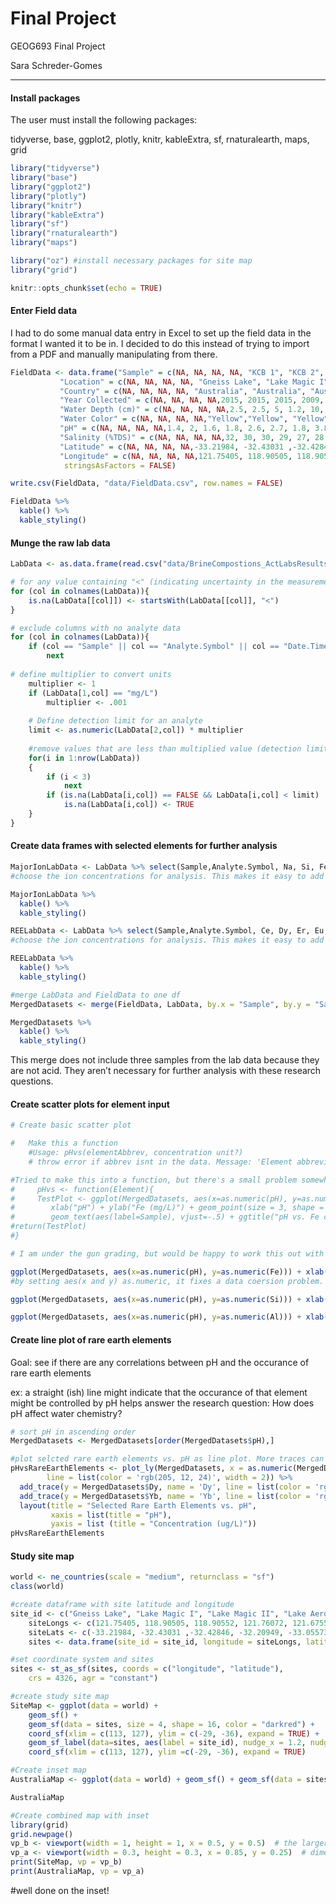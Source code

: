 # Final Project
GEOG693 Final Project

Sara Schreder-Gomes

-------------------------

#### Install packages
The user must install the following packages: 

tidyverse, base, ggplot2, plotly, knitr, kableExtra, sf, rnaturalearth, maps, grid
```r
library("tidyverse")
library("base")
library("ggplot2")
library("plotly")
library("knitr")
library("kableExtra")
library("sf")
library("rnaturalearth")
library("maps")

library("oz") #install necessary packages for site map
library("grid")
```

```r
knitr::opts_chunk$set(echo = TRUE)
```

#### Enter Field data

I had to do some manual data entry in Excel to set up the field data in the format I wanted it to be in. I decided to do this instead of trying to import from a PDF and manually manipulating from there.

```r
FieldData <- data.frame("Sample" = c(NA, NA, NA, NA, "KCB 1", "KCB 2", "KCB 3", "KCB 4", "KCB 5", "KCB 6", "KCB 7", "KCB 8", "KCB 9", "KCB 10", "KCB 11"),
           "Location" = c(NA, NA, NA, NA, "Gneiss Lake", "Lake Magic I", "Lake Magic II", "Lake Aerodrome", "Twin Lake West", "Salar Gorbea site 7", "Salar Gorbea site 10","Salar Ignorado site 3", "Saline Valley", "Bonneville Salt Flats", "Crosbie Lake"),
           "Country" = c(NA, NA, NA, NA, "Australia", "Australia", "Australia", "Australia", "Australia", "Chile", "Chile", "Chile", "USA", "USA", "Canada"),
           "Year Collected" = c(NA, NA, NA, NA,2015, 2015, 2015, 2009, 2009, 2009, 2007, 2007, NA, NA, NA),
           "Water Depth (cm)" = c(NA, NA, NA, NA,2.5, 2.5, 5, 1.2, 10, 1, 2, 10, NA, NA, NA),
           "Water Color" = c(NA, NA, NA, NA,"Yellow","Yellow", "Yellow", "Yellow", "Green", "Clear", "Pink", "Clear", NA, NA, NA),
           "pH" = c(NA, NA, NA, NA,1.4, 2, 1.6, 1.8, 2.6, 2.7, 1.8, 3.8, NA, NA, NA),
           "Salinity (%TDS)" = c(NA, NA, NA, NA,32, 30, 30, 29, 27, 28, 18, 5, NA, NA, NA),
           "Latitude" = c(NA, NA, NA, NA,-33.21984, -32.43031 ,-32.42846, -32.20949, -33.05573, -25.42514, -25.42161, -25.49993,NA,NA,NA),
           "Longitude" = c(NA, NA, NA, NA,121.75405, 118.90505, 118.90552, 121.76072, 121.67550, -68.68759, -68.69366, -69.62456,NA,NA,NA),
            stringsAsFactors = FALSE)

write.csv(FieldData, "data/FieldData.csv", row.names = FALSE)

FieldData %>%
  kable() %>%
  kable_styling()
```


#### Munge the raw lab data

```r
LabData <- as.data.frame(read.csv("data/BrineCompostions_ActLabsResults_RAWData.csv", stringsAsFactors = FALSE), header= FALSE, sep= ",", dec = ".", col.names = NULL) 

# for any value containing "<" (indicating uncertainty in the measurement), replace value with NA
for (col in colnames(LabData)){
    is.na(LabData[[col]]) <- startsWith(LabData[[col]], "<")
}

# exclude columns with no analyte data
for (col in colnames(LabData)){
    if (col == "Sample" || col == "Analyte.Symbol" || col == "Date.Time") 
        next
    
# define multiplier to convert units
    multiplier <- 1
    if (LabData[1,col] == "mg/L")
        multiplier <- .001
    
    # Define detection limit for an analyte
    limit <- as.numeric(LabData[2,col]) * multiplier
    
    #remove values that are less than multiplied value (detection limit)
    for(i in 1:nrow(LabData))
    {
        if (i < 3) 
            next
        if (is.na(LabData[i,col]) == FALSE && LabData[i,col] < limit)
            is.na(LabData[i,col]) <- TRUE
    }
}
```

#### Create data frames with selected elements for further analysis
```r
MajorIonLabData <- LabData %>% select(Sample,Analyte.Symbol, Na, Si, Fe, Al, Cl, Mg, Ca, K, Br, SO4) 
#choose the ion concentrations for analysis. This makes it easy to add analytes to the shorter data frame at a later point.

MajorIonLabData %>%
  kable() %>%
  kable_styling()
```

```r
REELabData <- LabData %>% select(Sample,Analyte.Symbol, Ce, Dy, Er, Eu, Gd, Ho, La, Lu, Nd, Pr, Sm, Sc,Tb, Tm, Yb, Y) 
#choose the ion concentrations for analysis. This makes it easy to add analytes to the shorter data frame at a later point.

REELabData %>%
  kable() %>%
  kable_styling()
```

```r
#merge LabData and FieldData to one df 
MergedDatasets <- merge(FieldData, LabData, by.x = "Sample", by.y = "Sample")

MergedDatasets %>%
  kable() %>%
  kable_styling()
```
This merge does not include three samples from the lab data because they are not acid. They aren't necessary for further analysis with these research questions. 

#### Create scatter plots for element input

```r
# Create basic scatter plot

#   Make this a function
    #Usage: pHvs(elementAbbrev, concentration unit?)
    # throw error if abbrev isnt in the data. Message: 'Element abbreviation not found in data'

#Tried to make this into a function, but there's a small problem somewhere. 
#     pHvs <- function(Element){
#     TestPlot <- ggplot(MergedDatasets, aes(x=as.numeric(pH), y=as.numeric(Element))) +
#        xlab("pH") + ylab("Fe (mg/L)") + geom_point(size = 3, shape = 20) +
#        geom_text(aes(label=Sample), vjust=-.5) + ggtitle("pH vs. Fe content for Acid Saline Lake Systems")
#return(TestPlot)
#}

# I am under the gun grading, but would be happy to work this out with you next semester.  Would need to update the title to reflect element choice as well.  But should be possible.

ggplot(MergedDatasets, aes(x=as.numeric(pH), y=as.numeric(Fe))) + xlab("pH") + ylab("Fe (mg/L)") + geom_point(size = 3, shape = 20) + geom_text(aes(label=Sample), vjust=-.5) + ggtitle("pH vs. Fe content for Acid Saline Lake Systems")
#by setting aes(x and y) as.numeric, it fixes a data coersion problem. In previous coercion, they were set to 'chr', which led to samples with 'NA' values being plotted and a very "wonky" y-axis.

ggplot(MergedDatasets, aes(x=as.numeric(pH), y=as.numeric(Si))) + xlab("pH") + ylab("Si (mg/L)") + geom_point(size = 3, shape = 20) + geom_text(aes(label=Sample), vjust=-.5) + ggtitle("pH vs. Si content for Acid Saline Lake Systems")

ggplot(MergedDatasets, aes(x=as.numeric(pH), y=as.numeric(Al))) + xlab("pH") + ylab("Al (mg/L)") + geom_point(size = 3, shape = 20) + geom_text(aes(label=Sample), vjust=-.5) + ggtitle("pH vs. Al content for Acid Saline Lake Systems")
```

#### Create line plot of rare earth elements

Goal: see if there are any correlations between pH and the occurance of rare earth elements

ex: a straight (ish) line might indicate that the occurance of that element might be controlled by pH helps answer the research question: How does pH affect water chemistry?

```r
# sort pH in ascending order
MergedDatasets <- MergedDatasets[order(MergedDatasets$pH),] 

#plot selcted rare earth elements vs. pH as line plot. More traces can be added. 
pHvsRareEarthElements <- plot_ly(MergedDatasets, x = as.numeric(MergedDatasets$pH), y = as.numeric(MergedDatasets$Gd), name = 'Gd', type = 'scatter', mode = 'lines',
        line = list(color = 'rgb(205, 12, 24)', width = 2)) %>%
  add_trace(y = MergedDatasets$Dy, name = 'Dy', line = list(color = 'rgb(22, 96, 167)', width = 2)) %>% #add another element
  add_trace(y = MergedDatasets$Yb, name = 'Yb', line = list(color = 'rgb(205, 12, 24)', width = 2, dash = 'dash')) %>%
  layout(title = "Selected Rare Earth Elements vs. pH",
         xaxis = list(title = "pH"),
         yaxis = list (title = "Concentration (ug/L)"))
pHvsRareEarthElements
```

#### Study site map

```r
world <- ne_countries(scale = "medium", returnclass = "sf")
class(world)

#create dataframe with site latitude and longitude
site_id <- c("Gneiss Lake", "Lake Magic I", "Lake Magic II", "Lake Aerodrome", "Twin Lake West")
    siteLongs <- c(121.75405, 118.90505, 118.90552, 121.76072, 121.67550)
    siteLats <- c(-33.21984, -32.43031 ,-32.42846, -32.20949, -33.05573)
    sites <- data.frame(site_id = site_id, longitude = siteLongs, latitude = siteLats)

#set coordinate system and sites
sites <- st_as_sf(sites, coords = c("longitude", "latitude"), 
    crs = 4326, agr = "constant")

#create study site map
SiteMap <- ggplot(data = world) +
    geom_sf() +
    geom_sf(data = sites, size = 4, shape = 16, color = "darkred") +
    coord_sf(xlim = c(113, 127), ylim = c(-29, -36), expand = TRUE) +
    geom_sf_label(data=sites, aes(label = site_id), nudge_x = 1.2, nudge_y = .4) +
    coord_sf(xlim = c(113, 127), ylim =c(-29, -36), expand = TRUE)

#Create inset map
AustraliaMap <- ggplot(data = world) + geom_sf() + geom_sf(data = sites, size = 4, shape = 16, color = "darkred") + coord_sf(xlim = c(111, 156), ylim = c(-41, -7)) 

AustraliaMap
```

```r
#Create combined map with inset
library(grid)
grid.newpage()
vp_b <- viewport(width = 1, height = 1, x = 0.5, y = 0.5)  # the larger map
vp_a <- viewport(width = 0.3, height = 0.3, x = 0.85, y = 0.25)  # dimentions and location of inset in the lower right 
print(SiteMap, vp = vp_b)
print(AustraliaMap, vp = vp_a)
```
#well done on the inset!
